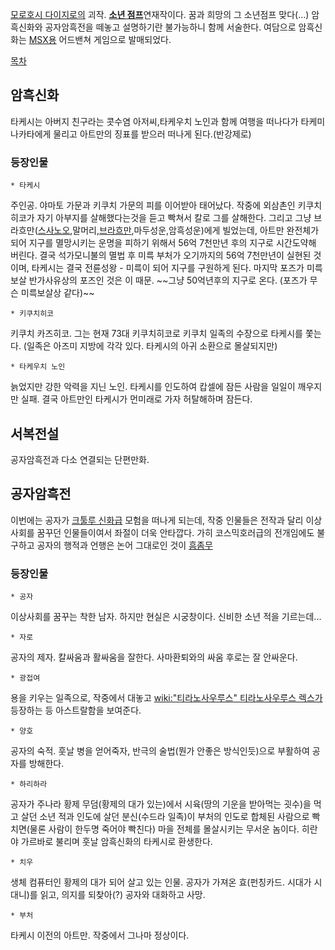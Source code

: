 [[모로호시 다이지로]]의 괴작. '''[[소년 점프]]'''연재작이다. 꿈과 희망의 그 소년점프 맞다(…) 암흑신화와 공자암흑전을 떼놓고 설명하기란 불가능하니 함께 서술한다.
여담으로 암흑신화는 [[MSX]]용 어드밴쳐 게임으로 발매되었다.

[[목차]] 

== 암흑신화 ==
타케시는 아버지 친구라는 콧수염 아저씨,타케우치 노인과 함께 여행을 떠나다가 타케미나카타에게 물리고 아트만의 징표를 받으러 떠나게 된다.(반강제로)

=== 등장인물 ===

 * 타케시
주인공. 야마토 가문과 키쿠치 가문의 피를 이어받아 태어났다. 작중에 외삼촌인 키쿠치히코가 자기 아부지를 살해했다는것을 듣고 빡쳐서 칼로 그를 살해한다. 그리고 그냥 브라흐만([[스사노오]],말머리,[[브라흐만]],마두성운,암흑성운)에게 빌었는데, 아트만 완전체가 되어 지구를 멸망시키는 운명을 피하기 위해서 56억 7천만년 후의 지구로 시간도약해 버린다. 결국 석가모니불의 멸법 후 미륵 부처가 오기까지의 56억 7천만년이 실현된 것이며, 타케시는 결국 전륜성왕 - 미륵이 되어 지구를 구원하게 된다. 마지막 포즈가 미륵보살 반가사유상의 포즈인 것은 이 때문. ~~그냥 50억년후의 지구로 온다. (포즈가 무슨 미륵보살상 같다)~~

 * 키쿠치히코
키쿠치 카즈히코. 그는 현재 73대 키쿠치히코로 키쿠치 일족의 수장으로 타케시를 쫓는다. (일족은 아즈미 지방에 각각 있다. 타케시의 아귀 소환으로 몰살되지만)

 * 타케우치 노인
늙었지만 강한 악력을 지닌 노인. 타케시를 인도하여 캅셀에 잠든 사람을 일일이 깨우지만 실패. 결국 아트만인 타케시가 먼미래로 가자 허탈해하며 잠든다.

== 서복전설 ==
공자암흑전과 다소 연결되는 단편만화.

== 공자암흑전 ==
이번에는 공자가 [[크툴루 신화]]급 모험을 떠나게 되는데, 작중 인물들은 전작과 달리 이상사회를 꿈꾸던 인물들이여서 좌절이 더욱 안타깝다. 가히 코스믹호러급의 전개임에도 불구하고 공자의 행적과 언행은 논어 그대로인 것이 [[흠좀무]]

=== 등장인물 ===

 * 공자
이상사회를 꿈꾸는 착한 남자. 하지만 현실은 시궁창이다. 신비한 소년 적을 기르는데...

 * 자로
공자의 제자. 칼싸움과 활싸움을 잘한다. 사마환퇴와의 싸움 후로는 잘 안싸운다.

 * 광접여
용을 키우는 일족으로, 작중에서 대놓고 [[wiki:"티라노사우루스" 티라노사우루스 렉스]]가 등장하는 등 아스트랄함을 보여준다.

 * 양호
공자의 숙적. 훗날 병을 얻어죽자, 반극의 술법(뭔가 안좋은 방식인듯)으로 부활하여 공자를 방해한다.

 * 하리하라
공자가 주나라 황제 무덤(황제의 대가 있는)에서 시육(땅의 기운을 받아먹는 굇수)을 먹고 살던 소년 적과 인도에 살던 분신(수드라 일족)이 부처의 인도로 합체된 사람으로 빡치면(물론 사람이 한두명 죽어야 빡친다) 마을 전체를 몰살시키는 무서운 놈이다. 히란야 가르바로 불리며 훗날 암흑신화의 타케시로 환생한다.

 * 치우
생체 컴퓨터인 황제의 대가 되어 살고 있는 인물. 공자가 가져온 효(펀칭카드. 시대가 시대니)를 읽고, 의지를 되찾아(?) 공자와 대화하고 사망.
 
 * 부처
타케시 이전의 아트만. 작중에서 그나마 정상이다.
